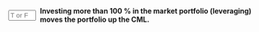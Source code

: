 
::: {.question-block}

<form onsubmit="event.preventDefault(); checkAnswerBox('module3_tf_q89','T')" style="display: flex; align-items: center; gap: 8px;">
<input type="text" id="module3_tf_q89" name="module3_tf_q89" maxlength="1" placeholder="T or F" style="width: 55px;" data-correct-answer="T" /> 
<label for="module3_tf_q89"><strong>Investing more than 100 % in the market portfolio (leveraging) moves the portfolio up the CML.</strong></label>
</form>

<div id="feedback-module3_tf_q89" class="feedback" data-status="" style="display:none;">
The sentence is TRUE. Borrowing at the risk free rate and investing more in the market portfolio increases both return and risk along the CML.
</div>
:::
